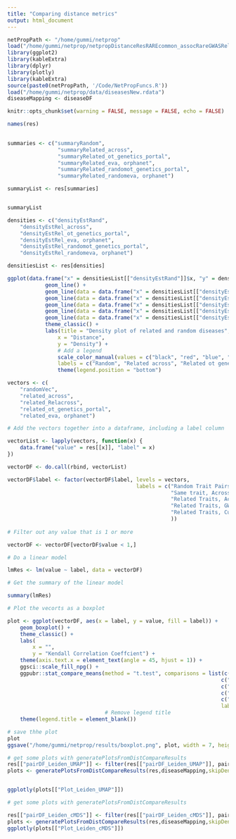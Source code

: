 ```yaml
---
title: "Comparing distance metrics"
output: html_document
---
```


```r
netPropPath <- "/home/gummi/netprop"
load("/home/gummi/netprop/netpropDistanceResRAREcommon_assocRareGWASRelatedSet_ECnormLog_kendall.rdata")
library(ggplot2)
library(kableExtra)
library(dplyr)
library(plotly)
library(kableExtra)
source(paste0(netPropPath, '/Code/NetPropFuncs.R'))
load("/home/gummi/netprop/data/diseasesNew.rdata")
diseaseMapping <- diseaseDF

knitr::opts_chunk$set(warning = FALSE, message = FALSE, echo = FALSE) 

```


```r

names(res)
  


```

```r

summaries <- c("summaryRandom",
                "summaryRelated_across",
                "summaryRelated_ot_genetics_portal",
                "summaryRelated_eva, orphanet",
                "summaryRelated_randomot_genetics_portal",
                "summaryRelated_randomeva, orphanet")

summaryList <- res[summaries]


summaryList

```


```r
densities <- c("densityEstRand",
    "densityEstRel_across",
    "densityEstRel_ot_genetics_portal",
    "densityEstRel_eva, orphanet",
    "densityEstRel_randomot_genetics_portal",
    "densityEstRel_randomeva, orphanet")

densitiesList <- res[densities]

ggplot(data.frame("x" = densitiesList[["densityEstRand"]]$x, "y" = densitiesList[["densityEstRand"]]$y), aes(x = x, y = y)) +
            geom_line() +
            geom_line(data = data.frame("x" = densitiesList[["densityEstRel_across"]]$x, "y" = densitiesList[["densityEstRel_across"]]$y), aes(x = x, y = y), color = "red") +
            geom_line(data = data.frame("x" = densitiesList[["densityEstRel_ot_genetics_portal"]]$x, "y" = densitiesList[["densityEstRel_ot_genetics_portal"]]$y), aes(x = x, y = y), color = "blue") +
            geom_line(data = data.frame("x" = densitiesList[["densityEstRel_eva, orphanet"]]$x, "y" = densitiesList[["densityEstRel_eva, orphanet"]]$y), aes(x = x, y = y), color = "green") +
            geom_line(data = data.frame("x" = densitiesList[["densityEstRel_randomot_genetics_portal"]]$x, "y" = densitiesList[["densityEstRel_randomot_genetics_portal"]]$y), aes(x = x, y = y), color = "purple") +
            geom_line(data = data.frame("x" = densitiesList[["densityEstRel_randomeva, orphanet"]]$x, "y" = densitiesList[["densityEstRel_randomeva, orphanet"]]$y), aes(x = x, y = y), color = "orange") +
            theme_classic() +
            labs(title = "Density plot of related and random diseases",
                x = "Distance",
                y = "Density") +
                # Add a legend
                scale_color_manual(values = c("black", "red", "blue", "green", "purple", "orange"),
                labels = c("Random", "Related across", "Related ot genetics portal", "Related eva, orphanet", "Related randomot genetics portal", "Related randomeva, orphanet")) +
                theme(legend.position = "bottom")

```

```r

vectors <- c(
    "randomVec",
    "related_across",
    "related_Relacross",
    "related_ot_genetics_portal",
    "related_eva, orphanet")

# Add the vectors together into a dataframe, including a label column

vectorList <- lapply(vectors, function(x) {
    data.frame("value" = res[[x]], "label" = x)
})

vectorDF <- do.call(rbind, vectorList)

vectorDF$label <- factor(vectorDF$label, levels = vectors,
                                         labels = c("Random Trait Pairs",
                                                    "Same trait, Across Sources",
                                                    "Related Traits, Across Sources",
                                                    "Related Traits, GWAS Source",
                                                    "Related Traits, Curated DB Source"
                                                    ))
                                                    
# Filter out any value that is 1 or more

vectorDF <- vectorDF[vectorDF$value < 1,]

# Do a linear model

lmRes <- lm(value ~ label, data = vectorDF)

# Get the summary of the linear model

summary(lmRes)

```

```r

# Plot the vecorts as a boxplot

plot <- ggplot(vectorDF, aes(x = label, y = value, fill = label)) +
    geom_boxplot() +
    theme_classic() +
    labs(
        x = "",
        y = "Kendall Correlation Coeffcient") +
    theme(axis.text.x = element_text(angle = 45, hjust = 1)) +
    ggsci::scale_fill_npg() +
    ggpubr::stat_compare_means(method = "t.test", comparisons = list(c("Random Trait Pairs", "Same trait, Across Sources"),
                                                                    c("Random Trait Pairs", "Related Traits, Across Sources"),
                                                                    c("Same trait, Across Sources", "Related Traits, Across Sources"),
                                                                    c("Same trait, Across Sources", "Related Traits, GWAS Source"),
                                                                    c("Same trait, Across Sources", "Related Traits, Curated DB Source")),
                                                                    label = "p.format") +
                               # Remove legend title
    theme(legend.title = element_blank())

# save thhe plot
plot
ggsave("/home/gummi/netprop/results/boxplot.png", plot, width = 7, height = 6)

```
```r

# get some plots with generatePlotsFromDistCompareResults
res[["pairDF_Leiden_UMAP"]] <- filter(res[["pairDF_Leiden_UMAP"]], pairName == "across")
plots <- generatePlotsFromDistCompareResults(res,diseaseMapping,skipDensity = TRUE) 


ggplotly(plots[["Plot_Leiden_UMAP"]])
```


```r

# get some plots with generatePlotsFromDistCompareResults

res[["pairDF_Leiden_cMDS"]] <- filter(res[["pairDF_Leiden_cMDS"]], pairName == "across")
plots <- generatePlotsFromDistCompareResults(res,diseaseMapping,skipDensity = TRUE) 
ggplotly(plots[["Plot_Leiden_cMDS"]])
```
